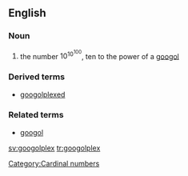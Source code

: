 ==English==

===Noun===
{{en-noun|es}}

# the number <math>10^{10^{100}}</math>, ten to the power of a [[googol]]

===Derived terms===
*[[googolplexed]]

===Related terms===

*[[googol]]

[[Category:Cardinal numbers]]

[[sv:googolplex]]
[[tr:googolplex]]